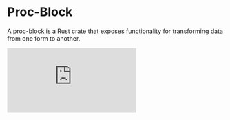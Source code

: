 # Proc-Block

A proc-block is a Rust crate that exposes functionality for transforming data from one form to another.

<iframe
  width={640}
  height={400}
  src="https://www.loom.com/embed/4f70bdf6855a4ffda149951d01ff64bc"
  frameBorder={0}
  allowFullScreen
></iframe>
